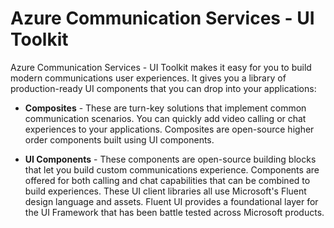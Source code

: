 
<Meta title="Introduction" />

# Azure Communication Services - UI Toolkit

Azure Communication Services - UI Toolkit makes it easy for you to build modern communications user experiences. It gives you a library of production-ready UI components that you can drop into your applications:

- **Composites** - These are turn-key solutions that implement common communication scenarios. You can quickly add video calling or chat experiences to your applications. Composites are open-source higher order components built using UI components.

- **UI Components** - These components are open-source building blocks that let you build custom communications experience. Components are offered for both calling and chat capabilities that can be combined to build experiences.
  These UI client libraries all use Microsoft's Fluent design language and assets. Fluent UI provides a foundational layer for the UI Framework that has been battle tested across Microsoft products.
